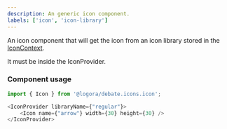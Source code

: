 ```yaml
---
description: An generic icon component.
labels: ['icon', 'icon-library']
---
```


An icon component that will get the icon from an icon library stored in the [IconContext](https://bit.cloud/logora/debate/icons/icon_provider).

It must be inside the IconProvider.

### Component usage

```js
import { Icon } from '@logora/debate.icons.icon';
```

```js
<IconProvider libraryName={"regular"}>
    <Icon name={"arrow"} width={30} height={30} />
</IconProvider>
```
